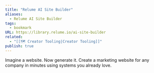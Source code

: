```yaml
---
title: "Relume AI Site Builder"
aliases:
  - Relume AI Site Builder
tags:
  - bookmark
URL: https://library.relume.io/ai-site-builder
related:
  - "[[🗺️ Creator Tooling|Creator Tooling]]"
publish: true
---
```




Imagine a website.
Now generate it.
Create a marketing website for any company in minutes using systems you already love.
